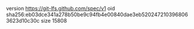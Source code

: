 version https://git-lfs.github.com/spec/v1
oid sha256:eb03dce341a278b50be9c94fb4e00840dae3eb5202472103968063623d10c30c
size 15808
